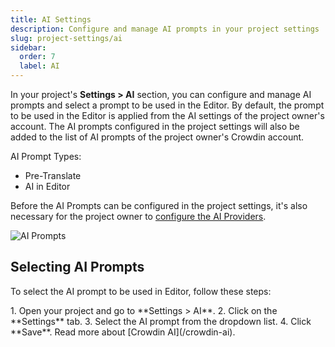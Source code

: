 ```yaml
---
title: AI Settings
description: Configure and manage AI prompts in your project settings
slug: project-settings/ai
sidebar:
  order: 7
  label: AI
---
```



In your project's **Settings > AI** section, you can configure and manage AI prompts and select a prompt to be used in the Editor. By default, the prompt to be used in the Editor is applied from the AI settings of the project owner's account. The AI prompts configured in the project settings will also be added to the list of AI prompts of the project owner's Crowdin account.

AI Prompt Types:

- Pre-Translate
- AI in Editor

<LinkCard
  title="Configuring AI Prompts"
  href="/crowdin-ai/#configuring-ai-prompts"
/>

Before the AI Prompts can be configured in the project settings, it's also necessary for the project owner to [configure the AI Providers](/crowdin-ai/#configuring-ai-providers).

<Image src={aiAddingPrompt} alt="AI Prompts" />

## Selecting AI Prompts

To select the AI prompt to be used in Editor, follow these steps:

<Steps>
  1. Open your project and go to **Settings > AI**.
  2. Click on the **Settings** tab.
  3. Select the AI prompt from the dropdown list.
  4. Click **Save**.
</Steps>

<ReadMore>
  Read more about [Crowdin AI](/crowdin-ai).
</ReadMore>
